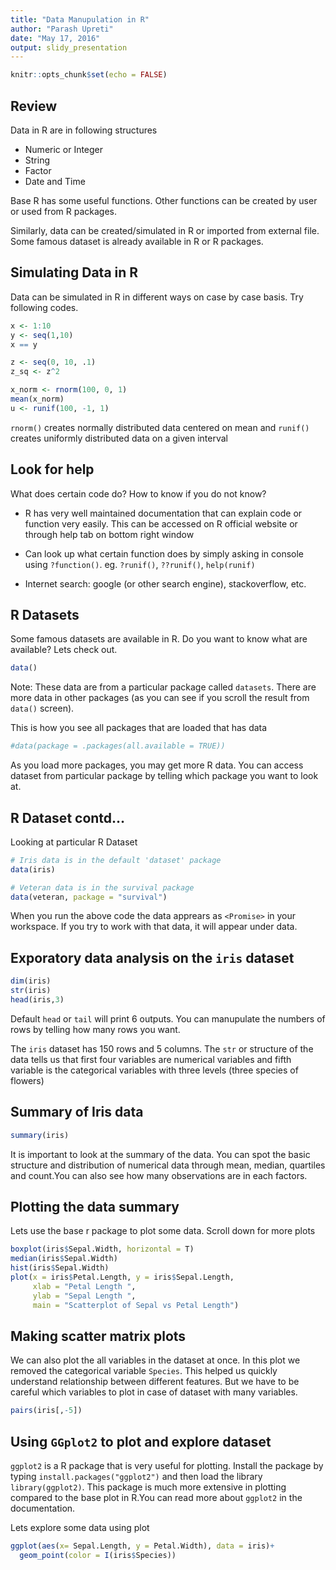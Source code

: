 ---
title: "Data Manupulation in R"
author: "Parash Upreti"
date: "May 17, 2016"
output: slidy_presentation
---

```{r setup, include=FALSE}
knitr::opts_chunk$set(echo = FALSE)
```

## Review
Data in R are in following structures

- Numeric or Integer 
- String
- Factor
- Date and Time

Base R has some useful functions. Other functions can be created by user or used from R packages.



Similarly, data can be created/simulated in R or imported from external file. Some famous dataset is already available in R or R packages.

## Simulating Data in R

Data can be simulated in R in different ways on case by case basis. Try following codes.

```{r, echo = TRUE, results="hide"}
x <- 1:10
y <- seq(1,10)
x == y

z <- seq(0, 10, .1)
z_sq <- z^2
```

```{r, echo = TRUE, results="hide"}
x_norm <- rnorm(100, 0, 1)
mean(x_norm)
u <- runif(100, -1, 1)
```

`rnorm()` creates normally distributed data centered on mean and `runif()` creates uniformly distributed data on a given interval

## Look for help

What does certain code do? How to know if you do not know?


- R has very well maintained documentation that can explain code or function very easily. This can be accessed on R official website or through help tab on bottom right window

- Can look up what certain function does by simply asking in console using `?function()`. eg. `?runif()`, `??runif()`, `help(runif)`

- Internet search: google (or other search engine), stackoverflow, etc. 

## R Datasets

Some famous datasets are available in R. Do you want to know what are available? Lets check out.

```{r, echo=TRUE, results="hide"}
data()
```
Note: These data are from a particular package called `datasets`. There are more data in other packages (as you can see if you scroll the result from `data()` screen).

This is how you see all packages that are loaded that has data

```{r, echo=TRUE, results="hide", warning=FALSE}
#data(package = .packages(all.available = TRUE))
```

As you load more packages, you may get more R data. 
You can access dataset from particular package by telling which package you want to look at. 

## R Dataset contd...

Looking at particular R Dataset
```{r, echo = T, results="hide"}
# Iris data is in the default 'dataset' package
data(iris)  

# Veteran data is in the survival package
data(veteran, package = "survival")
```
When you run the above code the data apprears as `<Promise>` in your workspace. If you try to work with that data, it will appear under data. 

## Exporatory data analysis on the `iris` dataset
```{r, echo=TRUE}
dim(iris)
str(iris)
head(iris,3)
```
Default `head` or `tail` will print 6 outputs. You can manupulate the numbers of rows by telling how many rows you want.

The `iris` dataset has 150 rows and 5 columns. The `str` or structure of the data tells us that first four variables are numerical variables and fifth variable is the categorical variables with three levels (three species of flowers)

## Summary of Iris data
```{r}
summary(iris)
```
It is important to look at the summary of the data. You can spot the basic structure and distribution of numerical data through mean, median, quartiles and count.You can also see how many observations are in each factors.

## Plotting the data summary

Lets use the base r package to plot some data. Scroll down for more plots

```{r, echo=TRUE}
boxplot(iris$Sepal.Width, horizontal = T)
median(iris$Sepal.Width)
hist(iris$Sepal.Width)
plot(x = iris$Petal.Length, y = iris$Sepal.Length,
     xlab = "Petal Length ",
     ylab = "Sepal Length ",
     main = "Scatterplot of Sepal vs Petal Length")
```

## Making scatter matrix plots

We can also plot the all variables in the dataset at once. In this plot we removed the categorical variable `Species`. This helped us quickly understand relationship between different features.
But we have to be careful which variables to plot in case of dataset with many variables.

```{r, echo=TRUE}
pairs(iris[,-5])
```


## Using `GGplot2` to plot and explore dataset

`ggplot2` is a R package that is very useful for plotting. Install the package by typing `install.packages("ggplot2")` and then load the library `library(ggplot2)`. This package is much more extensive in plotting compared to the base plot in R.You can read more about `ggplot2` in the documentation.

Lets explore some data using plot



```{r pressure}
ggplot(aes(x= Sepal.Length, y = Petal.Width), data = iris)+
  geom_point(color = I(iris$Species))
```


